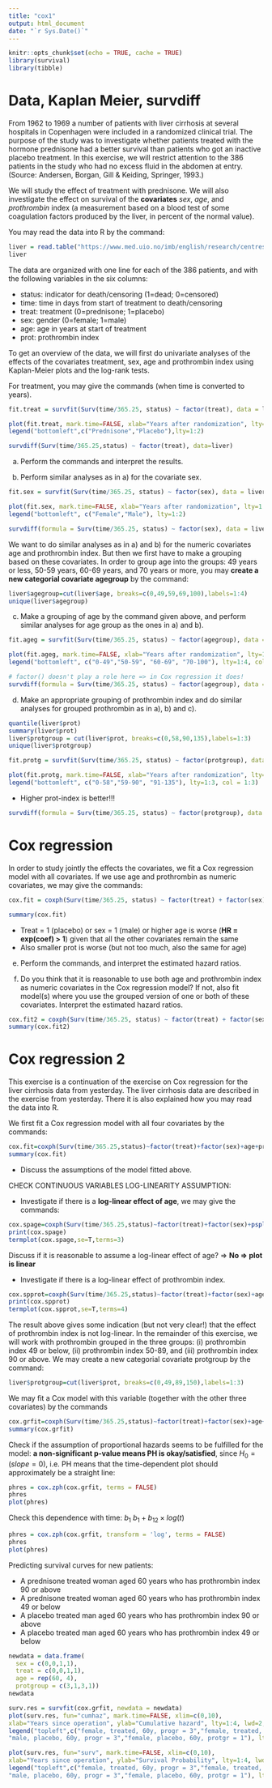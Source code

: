 ```yaml
---
title: "cox1"
output: html_document
date: "`r Sys.Date()`"
---
```


```r
knitr::opts_chunk$set(echo = TRUE, cache = TRUE)
library(survival)
library(tibble)
```

# Data, Kaplan Meier, survdiff

From 1962 to 1969 a number of patients with liver cirrhosis at several hospitals in Copenhagen were included in a randomized clinical trial. The purpose of the study was to investigate whether patients treated with the hormone prednisone had a better survival than patients who got an inactive placebo treatment. In this exercise, we will restrict attention to the $386$ patients in the study who had no excess fluid in the abdomen at entry. (Source: Andersen, Borgan, Gill & Keiding, Springer, 1993.)

We will study the effect of treatment with prednisone. We will also investigate the effect on survival of the **covariates** *sex*, *age*, and *prothrombin* index (a measurement based on a blood test of some coagulation factors produced by the liver, in percent of the normal value).

You may read the data into R by the command:

```r
liver = read.table("https://www.med.uio.no/imb/english/research/centres/ocbe/courses/imb9335/liver.txt", header=T) %>% as_tibble()
liver
```

The data are organized with one line for each of the $386$ patients, and with the following variables in the six columns:

- status: indicator for death/censoring (1=dead; 0=censored)
- time: time in days from start of treatment to death/censoring
- treat: treatment (0=prednisone; 1=placebo)
- sex: gender (0=female; 1=male)
- age: age in years at start of treatment
- prot: prothrombin index

To get an overview of the data, we will first do univariate analyses of the effects of the covariates treatment, sex, age and prothrombin index using Kaplan-Meier plots and the log-rank tests.

For treatment, you may give the commands (when time is converted to years).
```r
fit.treat = survfit(Surv(time/365.25, status) ~ factor(treat), data = liver)

plot(fit.treat, mark.time=FALSE, xlab="Years after randomization", lty=1:2, main="KM - Treatment")
legend("bottomleft",c("Prednisone","Placebo"),lty=1:2)
```

```r
survdiff(Surv(time/365.25,status) ~ factor(treat), data=liver)
```

a) Perform the commands and interpret the results.

b) Perform similar analyses as in a) for the covariate sex. 

```r
fit.sex = survfit(Surv(time/365.25, status) ~ factor(sex), data = liver)

plot(fit.sex, mark.time=FALSE, xlab="Years after randomization", lty=1:2, main="KM - Sex")
legend("bottomleft", c("Female","Male"), lty=1:2)
```

```r
survdiff(formula = Surv(time/365.25, status) ~ factor(sex), data = liver)
```

We want to do similar analyses as in a) and b) for the numeric covariates age and prothrombin index. But then we first have to make a grouping based on these covariates. In order to group age into the groups: 49 years or less, 50-59 years, 60-69 years, and 70 years or more, you may **create a new categorial covariate agegroup** by the command:
```r
liver$agegroup=cut(liver$age, breaks=c(0,49,59,69,100),labels=1:4)
unique(liver$agegroup)
```
c) Make a grouping of age by the command given above, and perform similar analyses for age group as the ones in a) and b).

```r
fit.ageg = survfit(Surv(time/365.25, status) ~ factor(agegroup), data = liver)

plot(fit.ageg, mark.time=FALSE, xlab="Years after randomization", lty=1:4, main="KM - Age group", col = 1:4)
legend("bottomleft", c("0-49","50-59", "60-69", "70-100"), lty=1:4, col = 1:4)
```

```r
# factor() doesn't play a role here => in Cox regression it does!
survdiff(formula = Surv(time/365.25, status) ~ factor(agegroup), data = liver)
```

d) Make an appropriate grouping of prothrombin index and do similar analyses for grouped prothrombin as in a), b) and c).

```r
quantile(liver$prot)
summary(liver$prot)
liver$protgroup = cut(liver$prot, breaks=c(0,58,90,135),labels=1:3)
unique(liver$protgroup)
```

```r
fit.protg = survfit(Surv(time/365.25, status) ~ factor(protgroup), data = liver)

plot(fit.protg, mark.time=FALSE, xlab="Years after randomization", lty=1:3, main="KM - Protgroup", col = 1:3)
legend("bottomleft", c("0-58","59-90", "91-135"), lty=1:3, col = 1:3)
```
- Higher prot-index is better!!!

```r
survdiff(formula = Surv(time/365.25, status) ~ factor(protgroup), data = liver)
```

# Cox regression

In order to study jointly the effects the covariates, we fit a Cox regression model with all covariates. If we use age and prothrombin as numeric covariates, we may give the commands:

```r
cox.fit = coxph(Surv(time/365.25, status) ~ factor(treat) + factor(sex) + age + prot, data = liver)

summary(cox.fit)
```

- Treat = 1 (placebo) or sex = 1 (male) or higher age is worse (**HR = exp(coef) > 1**) given that all the other covariates remain the same
- Also smaller prot is worse (but not too much, also the same for age)

e) Perform the commands, and interpret the estimated hazard ratios.

f) Do you think that it is reasonable to use both age and prothrombin index as numeric covariates in the Cox regression model? If not, also fit model(s) where you use the grouped version of one or both of these covariates. Interpret the estimated hazard ratios.

```r
cox.fit2 = coxph(Surv(time/365.25, status) ~ factor(treat) + factor(sex) + agegroup + protgroup, data = liver)
summary(cox.fit2)
```

# Cox regression 2

This exercise is a continuation of the exercise on Cox regression for the liver cirrhosis data from yesterday. The liver cirrhosis data are described in the exercise from yesterday. There it is also explained how you may read the data into R.

We first fit a Cox regression model with all four covariates by the commands:
```r
cox.fit=coxph(Surv(time/365.25,status)~factor(treat)+factor(sex)+age+prot,data=liver)
summary(cox.fit)
```

- Discuss the assumptions of the model fitted above.

CHECK CONTINUOUS VARIABLES LOG-LINEARITY ASSUMPTION:

- Investigate if there is a **log-linear effect of age**, we may give the commands:
```r
cox.spage=coxph(Surv(time/365.25,status)~factor(treat)+factor(sex)+pspline(age)+prot,data=liver)
print(cox.spage)
termplot(cox.spage,se=T,terms=3)
```

Discuss if it is reasonable to assume a log-linear effect of age? => **No => plot is linear**

- Investigate if there is a log-linear effect of prothrombin index.
```r
cox.spprot=coxph(Surv(time/365.25,status)~factor(treat)+factor(sex)+age+pspline(prot),data=liver)
print(cox.spprot)
termplot(cox.spprot,se=T,terms=4)
```

The result above gives some indication (but not very clear!) that the effect of prothrombin index is not log-linear. In the remainder of this exercise, we will work with prothrombin grouped in the three groups: (i) prothrombin index 49 or below, (ii) prothrombin index 50-89, and (iii) prothrombin index 90 or above. We may create a new categorial covariate protgroup by the command:

```r
liver$protgroup=cut(liver$prot, breaks=c(0,49,89,150),labels=1:3)
```
We may fit a Cox model with this variable (together with the other three covariates) by the commands
```r
cox.grfit=coxph(Surv(time/365.25,status)~factor(treat)+factor(sex)+age+factor(protgroup),data=liver)
summary(cox.grfit)
```

Check if the assumption of proportional hazards seems to be fulfilled for the model:
**a non-significant p-value means PH is okay/satisfied**, since $H_0 = (slope = 0)$, i.e. PH means that the time-dependent plot should approximately be a straight line:

```r
phres = cox.zph(cox.grfit, terms = FALSE)
phres
plot(phres)
```

Check this dependence with time: $b_1$ $b_1+b_{12}\times log(t)$

```r
phres = cox.zph(cox.grfit, transform = 'log', terms = FALSE)
phres
plot(phres)
```

Predicting survival curves for new patients:

- A prednisone treated woman aged 60 years who has prothrombin index 90 or above
- A prednisone treated woman aged 60 years who has prothrombin index 49 or below
- A placebo treated man aged 60 years who has prothrombin index 90 or above
- A placebo treated man aged 60 years who has prothrombin index 49 or below

```r
newdata = data.frame(
  sex = c(0,0,1,1), 
  treat = c(0,0,1,1), 
  age = rep(60, 4),
  protgroup = c(3,1,3,1))
newdata
```

```r
surv.res = survfit(cox.grfit, newdata = newdata)
plot(surv.res, fun="cumhaz", mark.time=FALSE, xlim=c(0,10),
xlab="Years since operation", ylab="Cumulative hazard", lty=1:4, lwd=2, col = 1:4)
legend("topleft",c("female, treated, 60y, progr = 3","female, treated, 60y, protgr = 1",
"male, placebo, 60y, progr = 3","female, placebo, 60y, protgr = 1"), lty=1:4,lwd=2, col = 1:4)
```

```r
plot(surv.res, fun="surv", mark.time=FALSE, xlim=c(0,10),
xlab="Years since operation", ylab="Survival Probability", lty=1:4, lwd=2, col = 1:4)
legend("topleft",c("female, treated, 60y, progr = 3","female, treated, 60y, protgr = 1",
"male, placebo, 60y, progr = 3","female, placebo, 60y, protgr = 1"), lty=1:4,lwd=2, col = 1:4)
```

